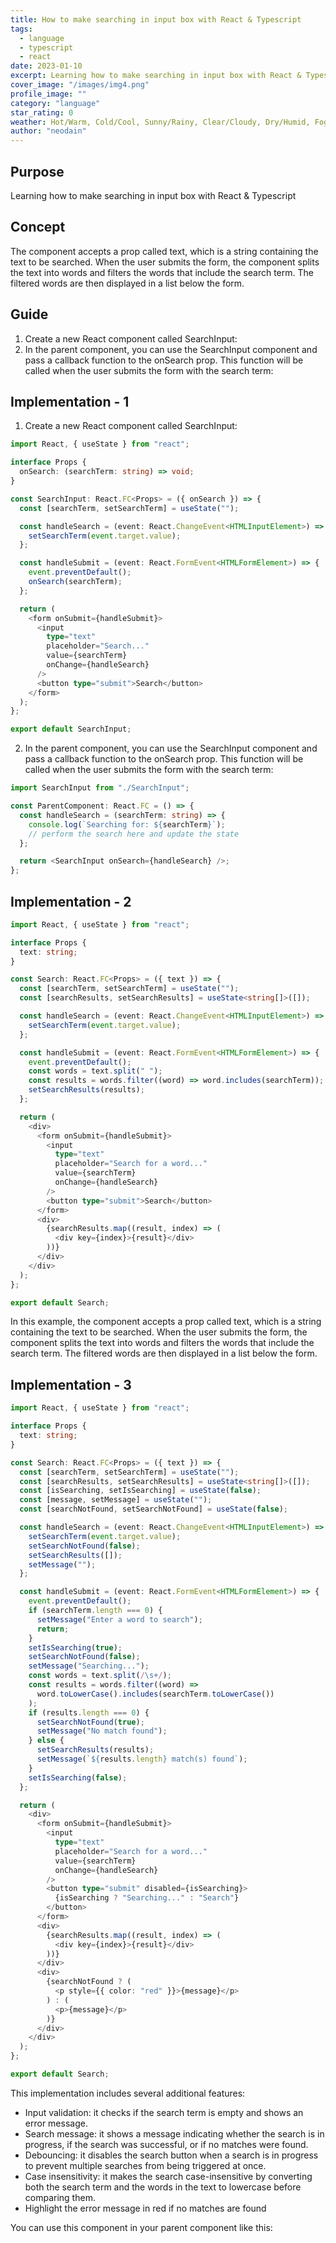 ```yaml
---
title: How to make searching in input box with React & Typescript
tags:
  - language
  - typescript
  - react
date: 2023-01-10
excerpt: Learning how to make searching in input box with React & Typescript
cover_image: "/images/img4.png"
profile_image: ""
category: "language"
star_rating: 0
weather: Hot/Warm, Cold/Cool, Sunny/Rainy, Clear/Cloudy, Dry/Humid, Foggy/Misty, Gusty/Windy, Thunder/Lightning
author: "neodain"
---
```


## Purpose

Learning how to make searching in input box with React & Typescript

## Concept

The component accepts a prop called text, which is a string containing the text to be searched. When the user submits the form, the component splits the text into words and filters the words that include the search term. The filtered words are then displayed in a list below the form.

## Guide

1. Create a new React component called SearchInput:
2. In the parent component, you can use the SearchInput component and pass a callback function to the onSearch prop. This function will be called when the user submits the form with the search term:

## Implementation - 1

1. Create a new React component called SearchInput:

```typescript
import React, { useState } from "react";

interface Props {
  onSearch: (searchTerm: string) => void;
}

const SearchInput: React.FC<Props> = ({ onSearch }) => {
  const [searchTerm, setSearchTerm] = useState("");

  const handleSearch = (event: React.ChangeEvent<HTMLInputElement>) => {
    setSearchTerm(event.target.value);
  };

  const handleSubmit = (event: React.FormEvent<HTMLFormElement>) => {
    event.preventDefault();
    onSearch(searchTerm);
  };

  return (
    <form onSubmit={handleSubmit}>
      <input
        type="text"
        placeholder="Search..."
        value={searchTerm}
        onChange={handleSearch}
      />
      <button type="submit">Search</button>
    </form>
  );
};

export default SearchInput;
```

2. In the parent component, you can use the SearchInput component and pass a callback function to the onSearch prop. This function will be called when the user submits the form with the search term:

```typescript
import SearchInput from "./SearchInput";

const ParentComponent: React.FC = () => {
  const handleSearch = (searchTerm: string) => {
    console.log(`Searching for: ${searchTerm}`);
    // perform the search here and update the state
  };

  return <SearchInput onSearch={handleSearch} />;
};
```

## Implementation - 2

```typescript
import React, { useState } from "react";

interface Props {
  text: string;
}

const Search: React.FC<Props> = ({ text }) => {
  const [searchTerm, setSearchTerm] = useState("");
  const [searchResults, setSearchResults] = useState<string[]>([]);

  const handleSearch = (event: React.ChangeEvent<HTMLInputElement>) => {
    setSearchTerm(event.target.value);
  };

  const handleSubmit = (event: React.FormEvent<HTMLFormElement>) => {
    event.preventDefault();
    const words = text.split(" ");
    const results = words.filter((word) => word.includes(searchTerm));
    setSearchResults(results);
  };

  return (
    <div>
      <form onSubmit={handleSubmit}>
        <input
          type="text"
          placeholder="Search for a word..."
          value={searchTerm}
          onChange={handleSearch}
        />
        <button type="submit">Search</button>
      </form>
      <div>
        {searchResults.map((result, index) => (
          <div key={index}>{result}</div>
        ))}
      </div>
    </div>
  );
};

export default Search;
```

In this example, the component accepts a prop called text, which is a string containing the text to be searched. When the user submits the form, the component splits the text into words and filters the words that include the search term. The filtered words are then displayed in a list below the form.

## Implementation - 3

```typescript
import React, { useState } from "react";

interface Props {
  text: string;
}

const Search: React.FC<Props> = ({ text }) => {
  const [searchTerm, setSearchTerm] = useState("");
  const [searchResults, setSearchResults] = useState<string[]>([]);
  const [isSearching, setIsSearching] = useState(false);
  const [message, setMessage] = useState("");
  const [searchNotFound, setSearchNotFound] = useState(false);

  const handleSearch = (event: React.ChangeEvent<HTMLInputElement>) => {
    setSearchTerm(event.target.value);
    setSearchNotFound(false);
    setSearchResults([]);
    setMessage("");
  };

  const handleSubmit = (event: React.FormEvent<HTMLFormElement>) => {
    event.preventDefault();
    if (searchTerm.length === 0) {
      setMessage("Enter a word to search");
      return;
    }
    setIsSearching(true);
    setSearchNotFound(false);
    setMessage("Searching...");
    const words = text.split(/\s+/);
    const results = words.filter((word) =>
      word.toLowerCase().includes(searchTerm.toLowerCase())
    );
    if (results.length === 0) {
      setSearchNotFound(true);
      setMessage("No match found");
    } else {
      setSearchResults(results);
      setMessage(`${results.length} match(s) found`);
    }
    setIsSearching(false);
  };

  return (
    <div>
      <form onSubmit={handleSubmit}>
        <input
          type="text"
          placeholder="Search for a word..."
          value={searchTerm}
          onChange={handleSearch}
        />
        <button type="submit" disabled={isSearching}>
          {isSearching ? "Searching..." : "Search"}
        </button>
      </form>
      <div>
        {searchResults.map((result, index) => (
          <div key={index}>{result}</div>
        ))}
      </div>
      <div>
        {searchNotFound ? (
          <p style={{ color: "red" }}>{message}</p>
        ) : (
          <p>{message}</p>
        )}
      </div>
    </div>
  );
};

export default Search;
```

This implementation includes several additional features:

- Input validation: it checks if the search term is empty and shows an error message.
- Search message: it shows a message indicating whether the search is in progress, if the search was successful, or if no matches were found.
- Debouncing: it disables the search button when a search is in progress to prevent multiple searches from being triggered at once.
- Case insensitivity: it makes the search case-insensitive by converting both the search term and the words in the text to lowercase before comparing them.
- Highlight the error message in red if no matches are found

You can use this component in your parent component like this:
